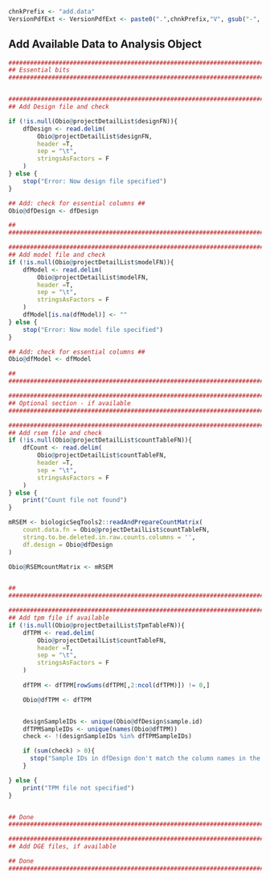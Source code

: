 <!-- Set PArameters Module -->
<!-- Set the chnkPrefix to make all chunks unique in the overall folder -->
```{r, echo=TRUE, eval=TRUE, warning=FALSE}
chnkPrefix <- "add.data"
VersionPdfExt <- VersionPdfExt <- paste0(".",chnkPrefix,"V", gsub("-", "", Sys.Date()), ".pdf")

```


## Add Available Data to Analysis Object

```{r, echo=TRUE, eval=TRUE, warning=FALSE, results="asis"}

###############################################################################
## Essential bits                                                            ##
###############################################################################


###############################################################################
## Add Design file and check                                                 ##

if (!is.null(Obio@projectDetailList$designFN)){
    dfDesign <- read.delim(
        Obio@projectDetailList$designFN, 
        header =T, 
        sep = "\t",
        stringsAsFactors = F
    )
} else {
    stop("Error: Now design file specified")
}

## Add: check for essential columns ##
Obio@dfDesign <- dfDesign

##                                                                           ##
###############################################################################

###############################################################################
## Add model file and check                                                 ##
if (!is.null(Obio@projectDetailList$modelFN)){
    dfModel <- read.delim(
        Obio@projectDetailList$modelFN, 
        header =T, 
        sep = "\t",
        stringsAsFactors = F
    )
    dfModel[is.na(dfModel)] <- ""
} else {
    stop("Error: Now model file specified")
}

## Add: check for essential columns ##
Obio@dfModel <- dfModel

##                                                                           ##
###############################################################################

###############################################################################
## Optional section - if available                                           ##
###############################################################################

###############################################################################
## Add rsem file and check                                                   ##
if (!is.null(Obio@projectDetailList$countTableFN)){
    dfCount <- read.delim(
        Obio@projectDetailList$countTableFN, 
        header =T, 
        sep = "\t",
        stringsAsFactors = F
    )
} else {
    print("Count file not found")
}

mRSEM <- biologicSeqTools2::readAndPrepareCountMatrix(
    count.data.fn = Obio@projectDetailList$countTableFN,
    string.to.be.deleted.in.raw.counts.columns = '',
    df.design = Obio@dfDesign
)

Obio@RSEMcountMatrix <- mRSEM


##                                                                           ##
###############################################################################

###############################################################################
## Add tpm file if available                                                 ##
if (!is.null(Obio@projectDetailList$TpmTableFN)){
    dfTPM <- read.delim(
        Obio@projectDetailList$countTableFN, 
        header =T, 
        sep = "\t",
        stringsAsFactors = F
    )
    
    dfTPM <- dfTPM[rowSums(dfTPM[,2:ncol(dfTPM)]) != 0,]

    Obio@dfTPM <- dfTPM


    designSampleIDs <- unique(Obio@dfDesign$sample.id)
    dfTPMSampleIDs <- unique(names(Obio@dfTPM))
    check <- !(designSampleIDs %in% dfTPMSampleIDs)

    if (sum(check) > 0){
      stop("Sample IDs in dfDesign don't match the column names in the count file")
    }

} else {
    print("TPM file not specified")
}


## Done                                                                      ##
###############################################################################

###############################################################################
## Add DGE files, if available                                               ##

## Done                                                                      ##
###############################################################################

```

